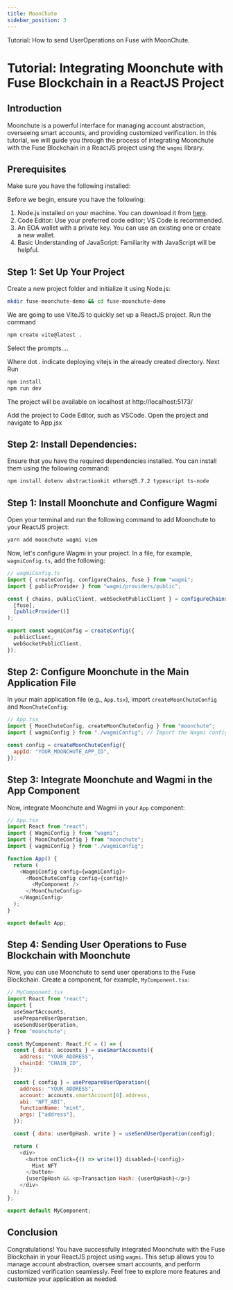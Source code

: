 ```yaml
---
title: MoonChute
sidebar_position: 3
---
```


Tutorial: How to send UserOperations on Fuse with MoonChute.

# Tutorial: Integrating Moonchute with Fuse Blockchain in a ReactJS Project

## Introduction

Moonchute is a powerful interface for managing account abstraction, overseeing smart accounts, and providing customized verification. In this tutorial, we will guide you through the process of integrating Moonchute with the Fuse Blockchain in a ReactJS project using the `wagmi` library.

## Prerequisites

Make sure you have the following installed:

Before we begin, ensure you have the following:

1. Node.js installed on your machine. You can download it from [here](https://nodejs.org/).
2. Code Editor: Use your preferred code editor; VS Code is recommended.
3. An EOA wallet with a private key. You can use an existing one or create a new wallet.
4. Basic Understanding of JavaScript: Familiarity with JavaScript will be helpful.

## Step 1: Set Up Your Project

Create a new project folder and initialize it using Node.js:

```bash
mkdir fuse-moonchute-demo && cd fuse-moonchute-demo
```

We are going to use ViteJS to quickly set up a ReactJS project. Run the command

```bash
npm create vite@latest .
```

Select the prompts….

Where dot . indicate deploying vitejs in the already created directory. Next Run

```bash
npm install
npm run dev
```

The project will be available on localhost at http://localhost:5173/

Add the project to Code Editor, such as VSCode. Open the project and navigate to App.jsx

## Step 2: **Install Dependencies:**

Ensure that you have the required dependencies installed. You can install them using the following command:

```bash
npm install dotenv abstractionkit ethers@5.7.2 typescript ts-node
```

## Step 1: Install Moonchute and Configure Wagmi

Open your terminal and run the following command to add Moonchute to your ReactJS project:

```bash
yarn add moonchute wagmi viem
```

Now, let's configure Wagmi in your project. In a file, for example, `wagmiConfig.ts`, add the following:

```javascript
// wagmiConfig.ts
import { createConfig, configureChains, fuse } from "wagmi";
import { publicProvider } from "wagmi/providers/public";

const { chains, publicClient, webSocketPublicClient } = configureChains(
  [fuse],
  [publicProvider()]
);

export const wagmiConfig = createConfig({
  publicClient,
  webSocketPublicClient,
});
```

## Step 2: Configure Moonchute in the Main Application File

In your main application file (e.g., `App.tsx`), import `createMoonChuteConfig` and `MoonChuteConfig`:

```javascript
// App.tsx
import { MoonChuteConfig, createMoonChuteConfig } from "moonchute";
import { wagmiConfig } from "./wagmiConfig"; // Import the Wagmi config

const config = createMoonChuteConfig({
  appId: "YOUR_MOONCHUTE_APP_ID",
});
```

## Step 3: Integrate Moonchute and Wagmi in the App Component

Now, integrate Moonchute and Wagmi in your `App` component:

```javascript
// App.tsx
import React from "react";
import { WagmiConfig } from "wagmi";
import { MoonChuteConfig } from "moonchute";
import { wagmiConfig } from "./wagmiConfig";

function App() {
  return (
    <WagmiConfig config={wagmiConfig}>
      <MoonChuteConfig config={config}>
        <MyComponent />
      </MoonChuteConfig>
    </WagmiConfig>
  );
}

export default App;
```

## Step 4: Sending User Operations to Fuse Blockchain with Moonchute

Now, you can use Moonchute to send user operations to the Fuse Blockchain. Create a component, for example, `MyComponent.tsx`:

```javascript
// MyComponent.tsx
import React from "react";
import {
  useSmartAccounts,
  usePrepareUserOperation,
  useSendUserOperation,
} from "moonchute";

const MyComponent: React.FC = () => {
  const { data: accounts } = useSmartAccounts({
    address: "YOUR_ADDRESS",
    chainId: "CHAIN_ID",
  });

  const { config } = usePrepareUserOperation({
    address: "YOUR_ADDRESS",
    account: accounts.smartAccount[0].address,
    abi: "NFT_ABI",
    functionName: "mint",
    args: ["address"],
  });

  const { data: userOpHash, write } = useSendUserOperation(config);

  return (
    <div>
      <button onClick={() => write()} disabled={!config}>
        Mint NFT
      </button>
      {userOpHash && <p>Transaction Hash: {userOpHash}</p>}
    </div>
  );
};

export default MyComponent;
```

## Conclusion

Congratulations! You have successfully integrated Moonchute with the Fuse Blockchain in your ReactJS project using `wagmi`. This setup allows you to manage account abstraction, oversee smart accounts, and perform customized verification seamlessly. Feel free to explore more features and customize your application as needed.
